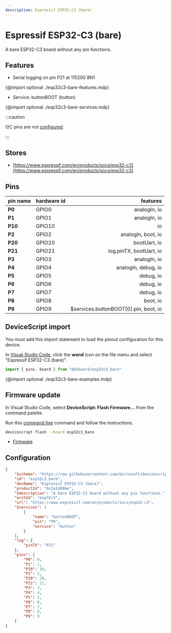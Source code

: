 ```yaml
---
description: Espressif ESP32-C3 (bare)
---
```

# Espressif ESP32-C3 (bare)


A bare ESP32-C3 board without any pin functions.


## Features

-  Serial logging on pin P21 at 115200 8N1

{@import optional ./esp32c3-bare-features.mdp}

-  Service: buttonBOOT (button)

{@import optional ./esp32c3-bare-services.mdp}


:::caution

I2C pins are not [configured](/developer/board-configuration).

:::


## Stores

-  [https://www.espressif.com/en/products/socs/esp32-c3](https://www.espressif.com/en/products/socs/esp32-c3)

## Pins

| pin name | hardware id | features |
|:---------|:------------|---------:|
| **P0** |  GPIO0 |  analogIn,  io |
| **P1** |  GPIO1 |  analogIn,  io |
| **P10** |  GPIO10 |  io |
| **P2** |  GPIO2 |  analogIn,  boot,  io |
| **P20** |  GPIO20 |  bootUart,  io |
| **P21** |  GPIO21 |  log.pinTX,  bootUart,  io |
| **P3** |  GPIO3 |  analogIn,  io |
| **P4** |  GPIO4 |  analogIn,  debug,  io |
| **P5** |  GPIO5 |  debug,  io |
| **P6** |  GPIO6 |  debug,  io |
| **P7** |  GPIO7 |  debug,  io |
| **P8** |  GPIO8 |  boot,  io |
| **P9** |  GPIO9 |  $services.buttonBOOT[0].pin,  boot,  io |



## DeviceScript import


You must add this import statement to load 
the pinout configuration for this device.

In [Visual Studio Code](/getting-started/vscode),
click the **wand** icon on the file menu and 
select "Espressif ESP32-C3 (bare)".

```ts
import { pins, board } from "@dsboard/esp32c3_bare"
```

{@import optional ./esp32c3-bare-examples.mdp}

## Firmware update

In Visual Studio Code,
select **DeviceScript: Flash Firmware...** from the command palette.
        
Run this [command line](/api/cli) command and follow the instructions.

```bash
devicescript flash --board esp32c3_bare
```


- [Firmware](https://github.com/microsoft/devicescript-esp32/releases/latest/download/devicescript-esp32c3-esp32c3_bare-0x0.bin)

## Configuration

```json title="esp32c3_bare.json"
{
    "$schema": "https://raw.githubusercontent.com/microsoft/devicescript-esp32/main/boards/esp32deviceconfig.schema.json",
    "id": "esp32c3_bare",
    "devName": "Espressif ESP32-C3 (bare)",
    "productId": "0x3a1d89be",
    "$description": "A bare ESP32-C3 board without any pin functions.",
    "archId": "esp32c3",
    "url": "https://www.espressif.com/en/products/socs/esp32-c3",
    "$services": [
        {
            "name": "buttonBOOT",
            "pin": "P9",
            "service": "button"
        }
    ],
    "log": {
        "pinTX": "P21"
    },
    "pins": {
        "P0": 0,
        "P1": 1,
        "P10": 10,
        "P2": 2,
        "P20": 20,
        "P21": 21,
        "P3": 3,
        "P4": 4,
        "P5": 5,
        "P6": 6,
        "P7": 7,
        "P8": 8,
        "P9": 9
    }
}
```
